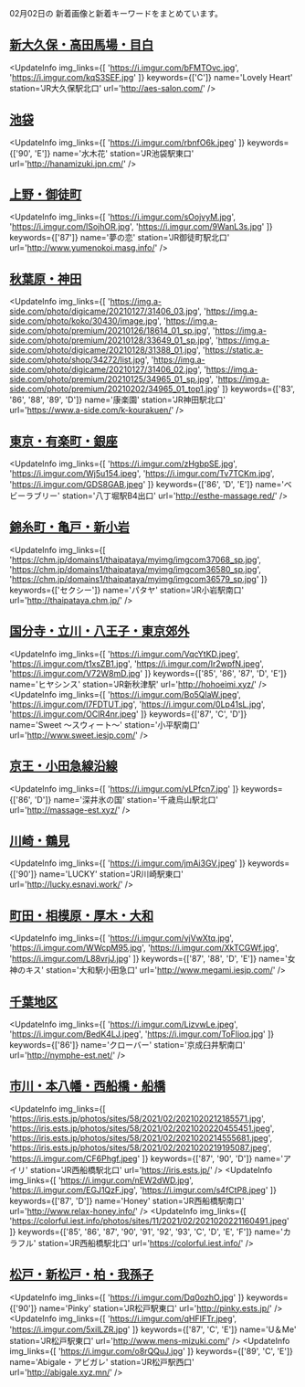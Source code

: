

02月02日の
新着画像と新着キーワードをまとめています。

<DmmAffiliateIns />

## [新大久保・高田馬場・目白](/busty/0020)
<UpdateInfo
    img_links={[
    'https://i.imgur.com/bFMTOvc.jpg',
    'https://i.imgur.com/kqS3SEF.jpg'
    ]}
    keywords={['C']}
    name='Lovely Heart'
    station='JR大久保駅北口'
    url='http://aes-salon.com/'
/>
<DmmAffiliateIns />

## [池袋](/busty/0030)
<UpdateInfo
    img_links={[
    'https://i.imgur.com/rbnfO6k.jpeg'
    ]}
    keywords={['90', 'E']}
    name='水木花'
    station='JR池袋駅東口'
    url='http://hanamizuki.jpn.cm/'
/>
<DmmAffiliateIns />

## [上野・御徒町](/busty/0070)
<UpdateInfo
    img_links={[
    'https://i.imgur.com/sOojvyM.jpg',
    'https://i.imgur.com/lSojhOR.jpg',
    'https://i.imgur.com/9WanL3s.jpg'
    ]}
    keywords={['87']}
    name='夢の恋'
    station='JR御徒町駅北口'
    url='http://www.yumenokoi.masg.info/'
/>
<DmmAffiliateIns />

## [秋葉原・神田](/busty/0080)
<UpdateInfo
    img_links={[
    'https://img.a-side.com/photo/digicame/20210127/31406_03.jpg',
    'https://img.a-side.com/photo/koko/30430/image.jpg',
    'https://img.a-side.com/photo/premium/20210126/18614_01_sp.jpg',
    'https://img.a-side.com/photo/premium/20210128/33649_01_sp.jpg',
    'https://img.a-side.com/photo/digicame/20210128/31388_01.jpg',
    'https://static.a-side.com/photo/shop/34272/list.jpg',
    'https://img.a-side.com/photo/digicame/20210127/31406_02.jpg',
    'https://img.a-side.com/photo/premium/20210125/34965_01_sp.jpg',
    'https://img.a-side.com/photo/premium/20210202/34965_01_top1.jpg'
    ]}
    keywords={['83', '86', '88', '89', 'D']}
    name='康楽園'
    station='JR神田駅北口'
    url='https://www.a-side.com/k-kourakuen/'
/>
<DmmAffiliateIns />

## [東京・有楽町・銀座](/busty/0090)
<UpdateInfo
    img_links={[
    'https://i.imgur.com/zHgbpSE.jpg',
    'https://i.imgur.com/Wj5u154.jpeg',
    'https://i.imgur.com/Tv7TCKm.jpg',
    'https://i.imgur.com/GDS8GAB.jpeg'
    ]}
    keywords={['86', 'D', 'E']}
    name='ベビーラブリー'
    station='八丁堀駅B4出口'
    url='http://esthe-massage.red/'
/>
<DmmAffiliateIns />

## [錦糸町・亀戸・新小岩](/busty/0170)
<UpdateInfo
    img_links={[
    'https://chm.jp/domains1/thaipataya/myimg/imgcom37068_sp.jpg',
    'https://chm.jp/domains1/thaipataya/myimg/imgcom36580_sp.jpg',
    'https://chm.jp/domains1/thaipataya/myimg/imgcom36579_sp.jpg'
    ]}
    keywords={['セクシー']}
    name='パタヤ'
    station='JR小岩駅南口'
    url='http://thaipataya.chm.jp/'
/>
<DmmAffiliateIns />

## [国分寺・立川・八王子・東京郊外](/busty/0200)
<UpdateInfo
    img_links={[
    'https://i.imgur.com/VqcYtKD.jpeg',
    'https://i.imgur.com/t1xsZB1.jpg',
    'https://i.imgur.com/Ir2wpfN.jpeg',
    'https://i.imgur.com/V72W8mD.jpg'
    ]}
    keywords={['85', '86', '87', 'D', 'E']}
    name='ヒヤシンス'
    station='JR新秋津駅'
    url='http://hohoeimi.xyz/'
/>
<UpdateInfo
    img_links={[
    'https://i.imgur.com/Bo5QlaW.jpeg',
    'https://i.imgur.com/I7FDTUT.jpg',
    'https://i.imgur.com/0Lp41sL.jpg',
    'https://i.imgur.com/OClR4nr.jpeg'
    ]}
    keywords={['87', 'C', 'D']}
    name='Sweet ～スウィート～'
    station='小平駅南口'
    url='http://www.sweet.iesjp.com/'
/>
<DmmAffiliateIns />

## [京王・小田急線沿線](/busty/0260)
<UpdateInfo
    img_links={[
    'https://i.imgur.com/yLPfcn7.jpg'
    ]}
    keywords={['86', 'D']}
    name='深井氷の国'
    station='千歳烏山駅北口'
    url='http://massage-est.xyz/'
/>
<DmmAffiliateIns />

## [川崎・鶴見](/busty/0320)
<UpdateInfo
    img_links={[
    'https://i.imgur.com/jmAi3GV.jpeg'
    ]}
    keywords={['90']}
    name='LUCKY'
    station='JR川崎駅東口'
    url='http://lucky.esnavi.work/'
/>
<DmmAffiliateIns />

## [町田・相模原・厚木・大和](/busty/0330)
<UpdateInfo
    img_links={[
    'https://i.imgur.com/vjVwXtq.jpg',
    'https://i.imgur.com/WWcpM95.jpg',
    'https://i.imgur.com/XkTCGWf.jpg',
    'https://i.imgur.com/L88vrjJ.jpg'
    ]}
    keywords={['87', '88', 'D', 'E']}
    name='女神のキス'
    station='大和駅小田急口'
    url='http://www.megami.iesjp.com/'
/>
<DmmAffiliateIns />

## [千葉地区](/busty/0500)
<UpdateInfo
    img_links={[
    'https://i.imgur.com/LizvwLe.jpeg',
    'https://i.imgur.com/BedK4LJ.jpeg',
    'https://i.imgur.com/ToFlioq.jpg'
    ]}
    keywords={['86']}
    name='クローバー'
    station='京成臼井駅南口'
    url='http://nymphe-est.net/'
/>
<DmmAffiliateIns />

## [市川・本八幡・西船橋・船橋](/busty/0510)
<UpdateInfo
    img_links={[
    'https://iris.ests.jp/photos/sites/58/2021/02/2021020212185571.jpg',
    'https://iris.ests.jp/photos/sites/58/2021/02/2021020220455451.jpeg',
    'https://iris.ests.jp/photos/sites/58/2021/02/2021020214555681.jpeg',
    'https://iris.ests.jp/photos/sites/58/2021/02/2021020219195087.jpeg',
    'https://i.imgur.com/CF6Phgf.jpeg'
    ]}
    keywords={['87', '90', 'D']}
    name='アイリ'
    station='JR西船橋駅北口'
    url='https://iris.ests.jp/'
/>
<UpdateInfo
    img_links={[
    'https://i.imgur.com/nEW2dWD.jpg',
    'https://i.imgur.com/EGJ1QzF.jpg',
    'https://i.imgur.com/s4fCtP8.jpeg'
    ]}
    keywords={['87', 'D']}
    name='Honey'
    station='JR西船橋駅南口'
    url='http://www.relax-honey.info/'
/>
<UpdateInfo
    img_links={[
    'https://colorful.iest.info/photos/sites/11/2021/02/2021020221160491.jpeg'
    ]}
    keywords={['85', '86', '87', '90', '91', '92', '93', 'C', 'D', 'E', 'F']}
    name='カラフル'
    station='JR西船橋駅北口'
    url='https://colorful.iest.info/'
/>
<DmmAffiliateIns />

## [松戸・新松戸・柏・我孫子](/busty/0520)
<UpdateInfo
    img_links={[
    'https://i.imgur.com/Dq0ozhO.jpg'
    ]}
    keywords={['90']}
    name='Pinky'
    station='JR松戸駅東口'
    url='http://pinky.ests.jp/'
/>
<UpdateInfo
    img_links={[
    'https://i.imgur.com/qHFIFTr.jpeg',
    'https://i.imgur.com/5xilLZR.jpg'
    ]}
    keywords={['87', 'C', 'E']}
    name='U＆Me'
    station='JR松戸駅東口'
    url='http://www.mens-mizuki.com/'
/>
<UpdateInfo
    img_links={[
    'https://i.imgur.com/o8rQQuJ.jpg'
    ]}
    keywords={['89', 'C', 'E']}
    name='Abigale・アビガレ'
    station='JR松戸駅西口'
    url='http://abigale.xyz.mn/'
/>
<DmmAffiliateIns />

<DmmAffiliateScript />
